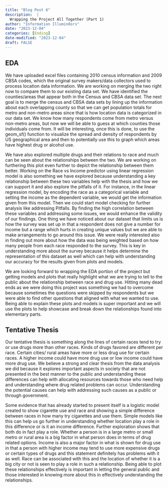 ```yaml
---
title: "Blog Post 6"
description:  |
  Wrapping the Project All Together (Part 1)
author: "Information Illumin8ors"
date: "2023-12-04"
categories: [Ending]
date-modified: "2023-12-04"
draft: FALSE
---
```

## EDA
We have uploaded excel files containing 2010 census information and 2009 CBSA codes, which the original survey makers/data collectors used to process location data information. We are working on merging the two right now to compare them to our existing data set. We have identified the counties/areas that appear both in the Census and CBSA data set. The next goal is to merge the census and CBSA data sets by lining up the information about each overlapping county so that we can get population totals for metro and non-metro areas since that is how location data is categorized in our data set. We know how many respondents come from metro versus non-metro areas, but now we will be able to guess at which counties those individuals come from. It will be interesting, once this is done, to use the geom_sf() function to visualize the spread and density of respondents by US geographical area and then to potentially use this to graph which areas have highest drug or alcohol use.

We have also explored multiple drugs and their relations to race and much can be seen about the relationships between the two. We are working on furthering this plot even further to depict the relationship between them better. Working on the Race vs Income predictor using linear regression model is also something we have explored because understanding a key relationship between these two variables help with the thesis and how we can support it and also explore the pitfalls of it. For instance, in the linear regression model, by encoding the race as a categorical variable and setting the income as the dependent variable, we would get the information given from this model. Then we could start model checking for further analysis like addressing Pitfalls. By finding the high correlation between these variables and addressing some issues, we would enhance the validity of our findings. One thing we have noticed about our dataset that limits us is how the survey was set up in that a respondent does not give a number for income but a range which hurts in creating unique values but we are able to make arrangements to go around this issue. We were really interested also in finding out more about how the data was being weighted based on how many people from each race responded to the survey. This is key in understanding more about the survey because it helps determine the representation of this dataset as well which can help with understanding our accuracy for the results given from plots and models.

We are looking forward to wrapping the EDA portion of the project but getting models and plots that really highlight what we are trying to tell to the public about the relationship between race and drug use. Hitting many dead ends as we were doing this project was something we had to overcome because sometimes the questions were skipped by respondents but we were able to find other questions that aligned with what we wanted to use. Being able to explain these plots and models is super important and we will use the plots to help showcase and break down the relationships found into elementary parts. 

## Tentative Thesis
Our tentative thesis is something along the lines of certain races tend to try or use drugs more than other races. Kinds of drugs favored are different per race. Certain cities/ rural areas have more or less drug use for certain races. A higher income could have more drug use or low income could have more drug use. We believe a strong and clear thesis from the data analysis we did because it explores important aspects in society that are not presented in the best manner to the public and understanding these differences can help with allocating resources towards those who need help and understanding where drug related problems can occur. Understanding the potential causes can help with addressing such causes as a public or through government. 

Some evidence that has already started to present itself is a logistic model created to show cigarette use and race and showing a simple difference between races in how many try cigarettes and use them. Simple models like this can help us go further in understanding whether location play a role in this difference or is it an income difference. Further exploration shows that both do in fact play a role. Whether a person is in a large metro or small metro or rural area is a big factor in what person does in terms of drug related options. Income is also a major factor in what is shown for drug use in that a person with higher income may tend to use more expensive drugs or certain types of drugs and this statement definitely has problems with it as well. Race can be associated with this and the location of whether it is a big city or not is seen to play a role in such a relationship. Being able to plot these relationships effectively is important in letting the general public and those interested in knowing more about this in effectively understanding the relationships. 

